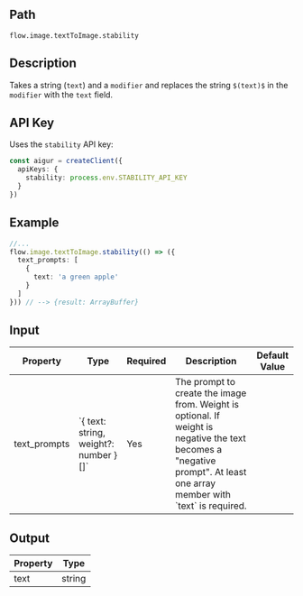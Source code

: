 ## Path
`flow.image.textToImage.stability`

## Description

Takes a string (`text`) and a `modifier` and replaces the string `$(text)$` in the `modifier` with the `text` field.

## API Key

Uses the `stability` API key:

```ts index.ts
const aigur = createClient({
  apiKeys: {
    stability: process.env.STABILITY_API_KEY
  }
})
```

## Example

```ts index.ts
//...
flow.image.textToImage.stability(() => ({
  text_prompts: [
    {
      text: 'a green apple'
    }
  ]
})) // --> {result: ArrayBuffer}
```


## Input

<table>
  <thead>
    <tr>
      <th>Property</th>
      <th>Type</th>
      <th>Required</th>
      <th>Description</th>
      <th>Default Value</th>
    </tr>
  </thead>
  <tbody>
    <tr>
      <td>text_prompts</td>
      <td>`{ text: string, weight?: number }[]`</td>
      <td>Yes</td>
      <td>The prompt to create the image from. Weight is optional. If weight is negative the text becomes a "negative prompt". At least one array member with `text` is required.</td>
      <td></td>
    </tr>
  </tbody>
</table>


## Output

<table>
  <thead>
    <tr>
      <th>Property</th>
      <th>Type</th>
    </tr>
  </thead>
  <tbody>
    <tr>
      <td>text</td>
      <td>string</td>
    </tr>
  </tbody>
</table>
